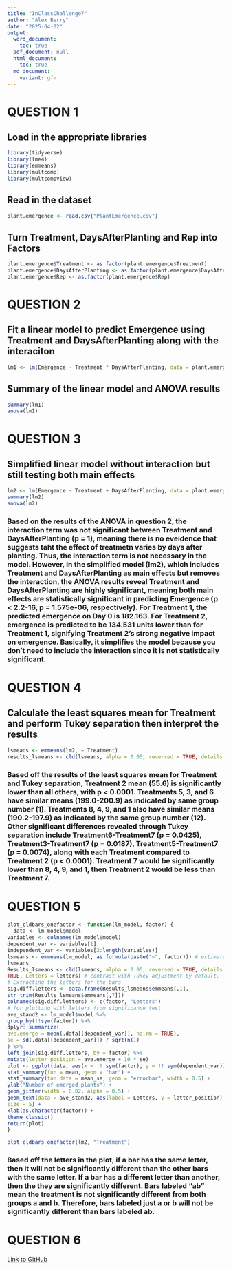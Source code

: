 ```yaml
---
title: "InClassChallenge7"
author: "Alex Berry"
date: "2025-04-02"
output:
  word_document:
    toc: true
  pdf_document: null
  html_document:
    toc: true
  md_document:
    variant: gfm
---
```


# QUESTION 1
## Load in the appropriate libraries
```r
library(tidyverse)
library(lme4)
library(emmeans)
library(multcomp)
library(multcompView)
```
## Read in the dataset
```r
plant.emergence <- read.csv("PlantEmergence.csv")
```

## Turn Treatment, DaysAfterPlanting and Rep into Factors
```r
plant.emergence$Treatment <- as.factor(plant.emergence$Treatment)
plant.emergence$DaysAfterPlanting <- as.factor(plant.emergence$DaysAfterPlanting)
plant.emergence$Rep <- as.factor(plant.emergence$Rep)
```

# QUESTION 2
## Fit a linear model to predict Emergence using Treatment and DaysAfterPlanting along with the interaciton
```r
lm1 <- lm(Emergence ~ Treatment * DaysAfterPlanting, data = plant.emergence)
```

## Summary of the linear model and ANOVA results
```r
summary(lm1)
anova(lm1)
```

# QUESTION 3
## Simplified linear model without interaction but still testing both main effects
```r
lm2 <- lm(Emergence ~ Treatment + DaysAfterPlanting, data = plant.emergence)
summary(lm2)
anova(lm2)
```
### Based on the results of the ANOVA in question 2, the interaction term was not significant between Treatment and DaysAfterPlanting (p = 1), meaning there is no eveidence that suggests taht the effect of treatmetn varies by days after planting. Thus, the interaction term is not necessary in the model. However, in the simplified model (lm2), which includes Treatment and DaysAfterPlanting as main effects but removes the interaction, the ANOVA results reveal Treatment and DaysAfterPlanting are highly significant, meaning both main effects are statistically significant in predicting Emergence (p < 2.2-16, p = 1.575e-06, respectively). For Treatment 1, the predicted emergence on Day 0 is 182.163. For Treatment 2, emergence is predicted to be 134.531 units lower than for Treatment 1, signifying Treatment 2's strong negative impact on emergence. Basically, it simplifies the model because you don't need to include the interaction since it is not statistically significant.

# QUESTION 4
## Calculate the least squares mean for Treatment and perform Tukey separation then interpret the results
```r
lsmeans <- emmeans(lm2, ~ Treatment)
results_lsmeans <- cld(lsmeans, alpha = 0.05, reversed = TRUE, details = TRUE)
```
### Based off the results of the least squares mean for Treatment and Tukey separation, Treatment 2 mean (55.6) is significantly lower than all others, with p < 0.0001. Treatments 5, 3, and 6 have similar means (199.0-200.9) as indicated by same group number (1). Treatments 8, 4, 9, and 1 also have similar means (190.2-197.9) as indicated by the same group number (12). Other significant differences revealed through Tukey separation include Treatment6-Treatment7 (p = 0.0425), Treatment3-Treatment7 (p = 0.0187), Treatment5-Treatment7 (p = 0.0074), along with each Treatment compared to Treatment 2 (p < 0.0001). Treatment 7 would be significantly lower than 8, 4, 9, and 1, then Treatment 2 would be less than Treatment 7.

# QUESTION 5
```r
plot_cldbars_onefactor <- function(lm_model, factor) {
  data <- lm_model$model
variables <- colnames(lm_model$model)
dependent_var <- variables[1]
independent_var <- variables[2:length(variables)]
lsmeans <- emmeans(lm_model, as.formula(paste("~", factor))) # estimate
lsmeans
Results_lsmeans <- cld(lsmeans, alpha = 0.05, reversed = TRUE, details =
TRUE, Letters = letters) # contrast with Tukey adjustment by default.
# Extracting the letters for the bars
sig.diff.letters <- data.frame(Results_lsmeans$emmeans[,1],
str_trim(Results_lsmeans$emmeans[,7]))
colnames(sig.diff.letters) <- c(factor, "Letters")
# for plotting with letters from significance test
ave_stand2 <- lm_model$model %>%
group_by(!!sym(factor)) %>%
dplyr::summarize(
ave.emerge = mean(.data[[dependent_var]], na.rm = TRUE),
se = sd(.data[[dependent_var]]) / sqrt(n())
) %>%
left_join(sig.diff.letters, by = factor) %>%
mutate(letter_position = ave.emerge + 10 * se)
plot <- ggplot(data, aes(x = !! sym(factor), y = !! sym(dependent_var))) +
stat_summary(fun = mean, geom = "bar") +
stat_summary(fun.data = mean_se, geom = "errorbar", width = 0.5) +
ylab("Number of emerged plants") +
geom_jitter(width = 0.02, alpha = 0.5) +
geom_text(data = ave_stand2, aes(label = Letters, y = letter_position),
size = 5) +
xlab(as.character(factor)) +
theme_classic()
return(plot)
}

plot_cldbars_onefactor(lm2, "Treatment")
```
### Based off the letters in the plot, if a bar has the same letter, then it will not be significantly different than the other bars with the same letter. If a bar has a different letter than another, then the they are significantly different. Bars labeled "ab" mean the treatment is not significantly different from both groups a and b. Therefore, bars labeled just a or b will not be significantly different than bars labeled ab.

# QUESTION 6
[Link to GitHub](https://github.com/alexberry8/In-Class-Coding-Challenges)

